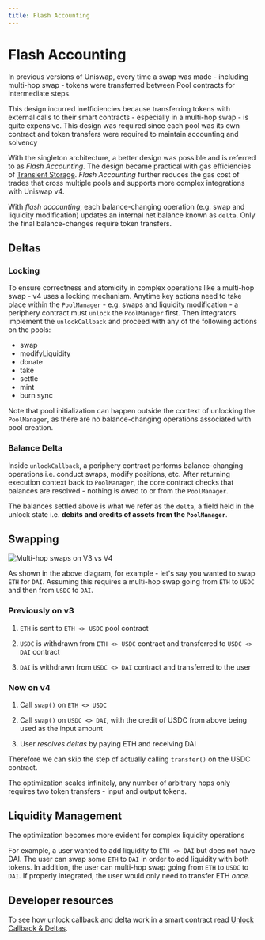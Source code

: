 ```yaml
---
title: Flash Accounting
---
```


# Flash Accounting

In previous versions of Uniswap, every time a swap was made - including multi-hop swap - tokens were transferred between Pool contracts for intermediate steps.

This design incurred inefficiencies because transferring tokens with external calls to their smart contracts - especially in a multi-hop swap - is quite expensive. This design was required since each pool was its own contract and token transfers were required to maintain accounting and solvency

With the singleton architecture, a better design was possible and is referred to as _Flash Accounting_. The design became practical with gas efficiencies of [Transient Storage](https://eips.ethereum.org/EIPS/eip-1153). _Flash Accounting_ further reduces the gas cost of trades that cross multiple pools and supports more complex integrations with Uniswap v4.

With _flash accounting_, each balance-changing operation (e.g. swap and liquidity modification) updates an internal net balance known as `delta`. Only the final balance-changes require token transfers.

## Deltas

### Locking 

To ensure correctness and atomicity in complex operations like a multi-hop swap - v4 uses a locking mechanism. Anytime key actions need to take place within the `PoolManager` - e.g. swaps and liquidity modification - a periphery contract must `unlock` the `PoolManager` first. Then integrators implement the `unlockCallback` and proceed with any of the following actions on the pools:

- swap
- modifyLiquidity
- donate
- take
- settle
- mint
- burn
sync

Note that pool initialization can happen outside the context of unlocking the `PoolManager`, as there are no balance-changing operations associated with pool creation.

### Balance Delta

Inside `unlockCallback`, a periphery contract performs balance-changing operations i.e. conduct swaps, modify positions, etc. After returning execution context back to `PoolManager`, the core contract checks that balances are resolved - nothing is owed to or from the `PoolManager`.

The balances settled above is what we refer as the `delta`, a field held in the unlock state i.e. **debits and credits of assets from the `PoolManager`**. 


## Swapping

![Multi-hop swaps on V3 vs V4](https://lh7-us.googleusercontent.com/sE7quPXvlU_AKTzNWiB2aYSmlO9gbjJyHRyQyx0ljMiFTVNaxb2WZ4Zlbe1l0C25vHO-Y-3y_zQeXJYVXCYxvNWPYX4nOC6JSSOeDPzx6bqoqT74-IpBMLq7miNl3yXbgU7EE_U6tuRzpPN5JsWQWA4oKg=s2048)

As shown in the above diagram, for example - let's say you wanted to swap `ETH` for `DAI`. Assuming this requires a multi-hop swap going from `ETH` to `USDC` and then from `USDC` to `DAI`.

### Previously on v3

1. `ETH` is sent to `ETH <> USDC` pool contract

2. `USDC` is withdrawn from `ETH <> USDC` contract and transferred to `USDC <> DAI` contract

3. `DAI` is withdrawn from `USDC <> DAI` contract and transferred to the user

### Now on v4

1. Call `swap()` on `ETH <> USDC`

2. Call `swap()` on `USDC <> DAI`, with the credit of USDC from above being used as the input amount

4. User _resolves deltas_ by paying ETH and receiving DAI

Therefore we can skip the step of actually calling `transfer()` on the USDC contract. 

The optimization scales infinitely, any number of arbitrary hops only requires two token transfers - input and output tokens.

## Liquidity Management

The optimization becomes more evident for complex liquidity operations

For example, a user wanted to add liquidity to `ETH <> DAI` but does not have DAI. The user can swap some `ETH` to `DAI` in order to add liquidity with both tokens. In addition, the user can multi-hop swap going from `ETH` to `USDC` to `DAI`. If properly integrated, the user would only need to transfer ETH _once_.


## Developer resources
To see how unlock callback and delta work in a smart contract read [Unlock Callback & Deltas](/contracts/v4/guides/unlock-callback).
